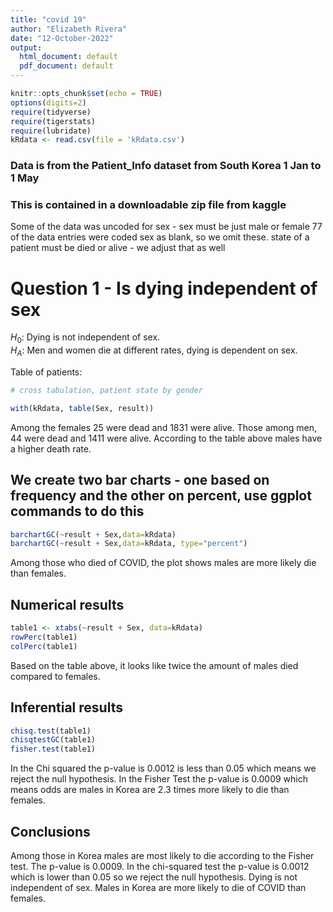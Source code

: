 ```yaml
---
title: "covid 19"
author: "Elizabeth Rivera"
date: "12-October-2022"
output:
  html_document: default
  pdf_document: default
---
```


```r
knitr::opts_chunk$set(echo = TRUE)
options(digits=2)
require(tidyverse)
require(tigerstats)
require(lubridate)
kRdata <- read.csv(file = 'kRdata.csv')
```
### Data is from the Patient_Info dataset from South Korea 1 Jan to 1 May 
### This is contained in a downloadable zip file from kaggle

Some of the data was uncoded for sex - sex must be just male or female
77 of the data entries were coded sex  as blank, so we omit these.
state of a patient must be died or alive - we adjust that as well   
  
# Question 1 - Is dying independent of sex

$H_0$: Dying is not independent of sex.   
$H_A$: Men and women die at different rates, dying is dependent on sex.  


Table of patients:
```r

# cross tabulation, patient state by gender

with(kRdata, table(Sex, result))

```
Among the females 25 were dead and 1831 were alive. Those among men, 44 were dead and 1411 were alive. According to the table above males have a higher death rate.  


## We create two bar charts - one based on frequency and the other on percent, use ggplot commands to do this

```r
barchartGC(~result + Sex,data=kRdata)
barchartGC(~result + Sex,data=kRdata, type="percent")

```

  
Among those who died of COVID, the plot shows males are more likely die than females.   


  
## Numerical results

```r
table1 <- xtabs(~result + Sex, data=kRdata)
rowPerc(table1)
colPerc(table1)
```

Based on the table above, it looks like twice the amount of males died compared to females.



## Inferential results 

```r
chisq.test(table1)
chisqtestGC(table1)
fisher.test(table1)
```

In the Chi squared the p-value is 0.0012 is less than 0.05 which means we reject the null hypothesis. In the Fisher Test the p-value is 0.0009 which means odds are males in Korea are 2.3 times more likely to die than females.   


## Conclusions

Among those in Korea males are most likely to die according to the Fisher test. The p-value is 0.0009. In the chi-squared test the p-value is 0.0012 which is lower than 0.05 so we reject the null hypothesis. Dying is not independent of sex. Males in Korea are more likely to die of COVID than females. 

